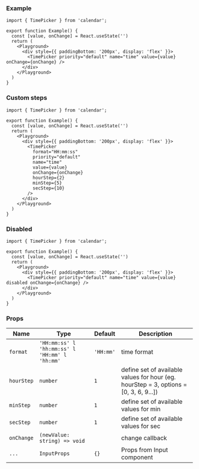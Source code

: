 ### Example

```tsx playground
import { TimePicker } from 'calendar';

export function Example() {
  const [value, onChange] = React.useState('')
  return (
    <Playground>
      <div style={{ paddingBottom: '200px', display: 'flex' }}>
        <TimePicker priority="default" name="time" value={value} onChange={onChange} />
      </div>
    </Playground>
  )
}
```

### Custom steps

```tsx playground
import { TimePicker } from 'calendar';

export function Example() {
  const [value, onChange] = React.useState('')
  return (
    <Playground>
      <div style={{ paddingBottom: '200px', display: 'flex' }}>
        <TimePicker
          format="HH:mm:ss"
          priority="default"
          name="time"
          value={value}
          onChange={onChange}
          hourStep={2}
          minStep={5}
          secStep={10}
        />
      </div>
    </Playground>
  )
}
```

### Disabled

```tsx playground
import { TimePicker } from 'calendar';

export function Example() {
  const [value, onChange] = React.useState('')
  return (
    <Playground>
      <div style={{ paddingBottom: '200px', display: 'flex' }}>
        <TimePicker priority="default" name="time" value={value} disabled onChange={onChange} />
      </div>
    </Playground>
  )
}
```

### Props

| Name       | Type                                          | Default   | Description                                                                           |
| ---------- | --------------------------------------------- | --------- | ------------------------------------------------------------------------------------- |
| `format`   | `'HH:mm:ss' l 'hh:mm:ss' l 'HH:mm' l 'hh:mm'` | `'HH:mm'` | time format                                                                           |
| `hourStep` | `number`                                      | `1`       | define set of available values for hour (eg. hourStep = 3, options = [0, 3, 6, 9...]) |
| `minStep`  | `number`                                      | `1`       | define set of available values for min                                                |
| `secStep`  | `number`                                      | `1`       | define set of available values for sec                                                |
| `onChange` | `(newValue: string) => void`                  |           | change callback                                                                       |
| `...`      | `InputProps`                                  | `{}`      | Props from Input component                                                            |
